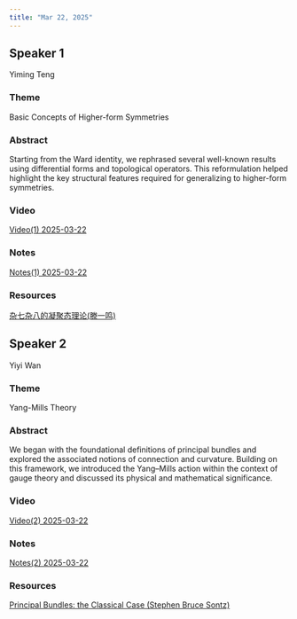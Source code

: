 ```yaml
---
title: "Mar 22, 2025"
---
```


## Speaker 1

Yiming Teng

### Theme
Basic Concepts of Higher-form Symmetries

### Abstract
Starting from the Ward identity, we rephrased several well-known results using differential forms and topological operators. This reformulation helped highlight the key structural features required for generalizing to higher-form symmetries.

### Video
[Video(1) 2025-03-22](https://drive.google.com/file/d/1kHbiY7xXptit17MN3WMzLbDWDaC4lLqj/view?usp=sharing)

### Notes  
[Notes(1) 2025-03-22](https://drive.google.com/file/d/13HAZXNuBrJy33HAlWVd3Y8Tr-m7YGm8Q/view?usp=sharing)

### Resources
[杂七杂八的凝聚态理论(滕一鸣)](https://drive.google.com/file/d/1daoq_QLvTljh4vANfcM4TPVELCH2bpOm/view?usp=sharing)

## Speaker 2

Yiyi Wan

### Theme
Yang-Mills Theory

### Abstract
We began with the foundational definitions of principal bundles and explored the associated notions of connection and curvature. Building on this framework, we introduced the Yang–Mills action within the context of gauge theory and discussed its physical and mathematical significance.

### Video  
[Video(2) 2025-03-22](https://drive.google.com/file/d/1y-zqdxTSmqnw5bxVLrI9oQz_lB9vXne1/view?usp=sharing)

### Notes  
[Notes(2) 2025-03-22](https://drive.google.com/file/d/1wEcvsDoAHdqX9718N6HAZHhhF-nm0U3s/view?usp=sharing)

### Resources
[Principal Bundles: the Classical Case (Stephen Bruce Sontz)](https://drive.google.com/file/d/1UOlsM980IZQthlPzTB7CtETQEYmRb6P0/view?usp=sharing)